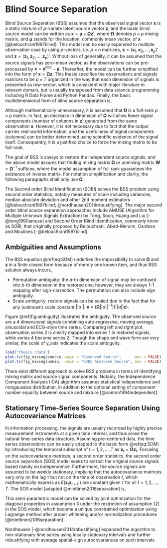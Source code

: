 # Blind Source Separation {#sobi}

Blind Source Separation (BSS) assumes that the observed signal vector $\boldsymbol{x}$ is a static mixture of $p$-variate latent source vector $\boldsymbol{z}$, and the basic blind source model can be written as $\boldsymbol{x} = \boldsymbol{\mu} + \boldsymbol{\Omega z}'$, where $\boldsymbol{\Omega}$ denotes $p\times p$ mixing matrix, and $\boldsymbol{\mu}$ stands for the location, commonly mean vector, of $\boldsymbol{x}$ [@belouchrani1997blind]. This model can be easily expanded to multiple observation case by using $p$-vectors, i.e. $p\times n$ matrices, $\boldsymbol{x}=(\boldsymbol{x}_1, \boldsymbol{x}_2,\dots,\boldsymbol{x}_p)'$ and $\boldsymbol{z}=(\boldsymbol{z}_1, \boldsymbol{z}_2,\dots,\boldsymbol{z}_p)'$. Without loss of generality, it can be assumed that the source signals has zero-mean vector, as the observations can be pre-processed by $\boldsymbol x = \boldsymbol x^{\text{obs}} - \boldsymbol \mu$. Thereafter, the model can be further simplified into the form of $\boldsymbol{x} = \boldsymbol{\Omega z}$. This thesis specifies the observations and signals matrices to be $p\times T$ organized in the way that each dimension of signals is presented as row-vector, which is consistent with major literature in relevant domain, but is usually transposed from data science programming including R Data Frame and Python Pandas. Finally, the basic multidimensional form of blind source separation is,

\begin{equation}
\underset{(p\times n)}{\boldsymbol x} = \underset{(p\times p)}{\boldsymbol{\Omega}} \ \underset{(p\times n)}{\boldsymbol{z}}, \ \ \text{ where } \boldsymbol{x} \text{ is the only observed zero-mean }p \text{-vector}
(\#eq:SOM)
\end{equation}

Although mathematically unnecessary, it is assumed that $\boldsymbol{\Omega}$ is a full-rank $p\times p$ matrix. In fact, an decrease in dimension of $\boldsymbol{\Omega}$ will allow fewer signal components (number of columns in $\boldsymbol z$) generated from the same observation $\boldsymbol{x}$. However, it is not necessary due to fact that the output carries real-world information, and the usefulness of signal components (columns) can be better determined using scientific evidence of the signal itself. Consequently, it is a justified choice to force the mixing matrix to be full-rank.

The goal of BSS is always to restore the independent source signals, and the above model assures that finding mixing matrix $\boldsymbol{\Omega}$ or unmixing matrix $\boldsymbol{W}= \boldsymbol{\Omega}^{-1}$ suffices, where the model assumption of full rank guarantees the existence of inverse matrix. For notation simplification and clarity, the following paragraphs shall only use $\boldsymbol\Omega$. 

The Second order Blind Identification (SOBI) solves the BSS problem using second order statistics, notably measures of scale including variances, median absolute deviation and other 2nd moment estimators [@belouchrani1997blind; @nordhausen2014robustifying]. The major second order blind source separation approaches include AMUSE (Algorithm for Multiple Unknown Signals Extraction) by Tong, Soon, Huang and Liu [-@tong1990amuse] and Second Order Blind Identification, commonly know as SOBI, that originally proposed by Belouchrani, Abed-Meraim, Cardoso and Moulines [-@belouchrani1997blind].

## Ambiguities and Assumptions


The BSS equation \@ref(eq:SOM) underlies the impossibility to solve $\boldsymbol\Omega$ and $\boldsymbol z$ in a finite closed form because of merely one known item, and thus BSS solution always incurs,

- Permutation ambiguity: the $a$-th dimension of signal may be confused into $b$-th dimension in the restored one; however, they are always 1-1 mapping after sign-correction. The permutation can also include sign ambiguity.
- Scale ambiguity: restore signals can be scaled due to the fact that for any (unknown) scale constant $||a||:\ \boldsymbol x \equiv \big(\boldsymbol\Omega ||a||^{-1} \big) \big(||a|| \boldsymbol z \big)$.

Figure \@ref(fig:ambiguity) illustrates the ambiguity. The observed source are a 4 dimensional signals combining auto-regressive, moving average, sinusoidal and ECG-style time series. Comparing left and right plot, observation series 2 is clearly mapped into series 1 in restored signals, while series 4 become series 2. Though the shape and wave form are very similar, the scale of y_axis indicates the scale ambiguity.

```r
load("thesis.rdata")
plot.ts(fig_mixing$source, main = "Observed Source",      ann = FALSE)
plot.ts(fig_mixing$unmix,  main = "SOBI Restored Source", ann = FALSE)
```

There exist different approach to solve BSS problems in terms of identifying mixing matrix and source signal components. Notably, the Independence Component Analysis (ICA) algorithm assumes statistical independence and nongaussian distribution, in addition to the optional setting of component number equality between source and mixture [@comon1994independent].


## Stationary Time-Series Source Separation Using Autocovariance Matrices

In information processing, the signals are usually recorded by highly precise measurement instruments at a given time interval, and thus arose the natural time-series data structure. Assuming pre-centered data, the time series observations can be easily adapted to the basic form \@ref(eq:SOM) by introducing the temporal subscript of $t=1,2,\dots, T$ as $\boldsymbol{x}_t = \boldsymbol{\Omega z}_t$. Focusing on the autocovariance matrices, a second order statistics, the second order source separation (SOS) model seeks to extract the original source signals based mainly on independence. Furthermore, the source signals are assumed to be weekly stationary, implying that the autocovariance matrices vary only on the lag $\tau$ but not on the time of observation $t$, which mathematically express as $E(\boldsymbol z_t \boldsymbol z_{t+\tau}')$ are constant given $\tau$ for all $t=1,2,\dots,T$. The SOS model [adapted @miettinen2016separation] is,

\begin{equation}
\begin{aligned} 
\boldsymbol x_t = \boldsymbol{\Omega}\boldsymbol z'_t,\ \ &\ t=1,2,\dots,T
\\ \text{satisfies }(1)\ & E( \boldsymbol z_t) = \boldsymbol 0 
\\ (2)\ & E( \boldsymbol z_t \boldsymbol z_t') = \text{Cov}( \boldsymbol z_t) = \boldsymbol I_p
\\ (3)\ & E( \boldsymbol z_t \boldsymbol z_{t+\tau}') = \boldsymbol\Lambda_\tau \text{ diagonal for all } \tau = 1,2,\dots
\end{aligned}    
(\#eq:SOS)
\end{equation}

This semi-parametric model can be solved by joint optimization for the diagonal properties in assumption 3 under the restriction of assumption (2) in the SOS model, which become a unique constrained optimization using Lagrange method after proper whitening and/or normalization procedures [@miettinen2016separation]. 

Nordhausen [-@nordhausen2014robustifying] expanded the algorithm to non-stationary time series using locally stationary intervals and further robustifying with average spatial-sign autocovariances on such intervals.



